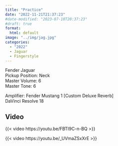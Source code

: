 ```yaml
---
title: "Practice"
date: "2022-11-21T21:37:23"
#date-modified: "2023-07-10T20:37:23"
#draft: true
format: 
  html: default
image: "../img/jag.jpg"
categories:
  - "2022"
  - Jaguar
  - Fingerstyle
---
```


Fender Jaguar\
Pickup Position: Neck\
Master Volume: 6\
Master Tone: 6

Amplifier: Fender Mustang 1 [Custom Deluxe Reverb]\
DaVinci Resolve 18

## Video

{{< video https://youtu.be/FBTI9C-n-BQ >}}

{{< video https://youtu.be/_UVmaZSxXrE >}}